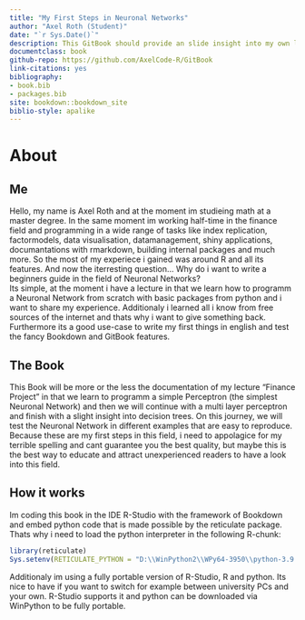 ```yaml
--- 
title: "My First Steps in Neuronal Networks"
author: "Axel Roth (Student)"
date: "`r Sys.Date()`"
description: This GitBook should provide an slide insight into my own learning process of coding Neuronal Networks (NN). Additionaly its a good chance for me to learn how to write a GitBook.
documentclass: book
github-repo: https://github.com/AxelCode-R/GitBook
link-citations: yes
bibliography:
- book.bib
- packages.bib
site: bookdown::bookdown_site
biblio-style: apalike
---
```


# About
## Me
Hello, my name is Axel Roth and at the moment im studieing math at a master degree. In the same moment im working half-time in the finance field and programming in a wide range of tasks like index replication, factormodels, data visualisation, datamanagement, shiny applications, documantations with rmarkdown, building internal packages and much more. So the most of my experiece i gained was around R and all its features. And now the iterresting question... Why do i want to write a beginners guide in the field of Neuronal Networks?  
Its simple, at the moment i have a lecture in that we learn how to programm a Neuronal Network from scratch with basic packages from python and i want to share my experience. Additionaly i learned all i know from free sources of the internet and thats why i want to give something back. Furthermore its a good use-case to write my first things in english and test the fancy Bookdown and GitBook features.

## The Book
This Book will be more or the less the documentation of my lecture "Finance Project" in that we learn to programm a simple Perceptron (the simplest Neuronal Network) and then we will continue with a multi layer perceptron and finish with a slight insight into decision trees. On this journey, we will test the Neuronal Network in different examples that are easy to reproduce.  Because these are my first steps in this field, i need to appolagice for my terrible spelling and cant guarantee you the best quality, but maybe this is the best way to educate and attract unexperienced readers to have a look into this field.  

## How it works
Im coding this book in the IDE R-Studio with the framework of Bookdown and embed python code that is made possible by the reticulate package. Thats why i need to load the python interpreter in the following R-chunk:
```r
library(reticulate)
Sys.setenv(RETICULATE_PYTHON = "D:\\WinPython2\\WPy64-3950\\python-3.9.5.amd64\\")
```
Additionaly im using a fully portable version of R-Studio, R and python. Its nice to have if you want to switch for example between university PCs and your own. R-Studio supports it and python can be downloaded via WinPython to be fully portable.



